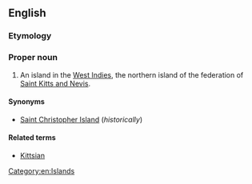 ==English==
{{wikipedia}}

===Etymology===
{{etyl|es|en}} {{term|san|lang=es||saint}} {{term|Cristóbal||Christopher}}

===Proper noun===
{{en-proper noun|head=[[Saint]] [[Kitts]]}}

# An island in the [[West Indies]], the northern island of the federation of [[Saint Kitts and Nevis]].

====Synonyms====
* [[Saint Christopher Island]] (''historically'')

====Related terms====
* [[Kittsian]]

[[Category:en:Islands]]